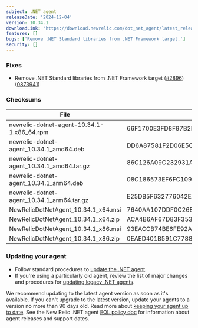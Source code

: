 ```yaml
---
subject: .NET agent
releaseDate: '2024-12-04'
version: 10.34.1
downloadLink: 'https://download.newrelic.com/dot_net_agent/latest_release'
features: []
bugs: ['Remove .NET Standard libraries from .NET Framework target.']
security: []
---
```


### Fixes

* Remove .NET Standard libraries from .NET Framework target ([#2896](https://github.com/newrelic/newrelic-dotnet-agent/issues/2896)) ([0873941](https://github.com/newrelic/newrelic-dotnet-agent/commit/0873941b6c869db7696e154950b36762a2e2b16f))

### Checksums
| File | SHA - 256  Hash |
| ---| ---|
| newrelic-dotnet-agent-10.34.1-1.x86_64.rpm | 66F1700E3FD8F97B2F80EB1FB6D9A79CE47F67D8ADBC1FE78CDBB5D4E9C96E92 |
| newrelic-dotnet-agent_10.34.1_amd64.deb | DD6A87581F2D06E5C4CC3B3086B1AE8D8600ADEC8603DED71E9E1D59E8494F97 |
| newrelic-dotnet-agent_10.34.1_amd64.tar.gz | 86C126A09C232931A7523CEDD125E20C11D105547C5ED5C4CB246F7A4937F210 |
| newrelic-dotnet-agent_10.34.1_arm64.deb | 08C186573EF6FC1096E7445FECCA04E1DB0B4B0A8145933574A40B4483BBE402 |
| newrelic-dotnet-agent_10.34.1_arm64.tar.gz | E25DB5F632776042EA57DCE4DF0F9A9E2A13933ED8B0422B86ECD5987E27C775 |
| NewRelicDotNetAgent_10.34.1_x64.msi | 7640AA107DDF0C26E586C0C5594AE843CB4F71625224050B6A9977DA59D7706E |
| NewRelicDotNetAgent_10.34.1_x64.zip | ACA4B6AF67D83F353BC2D9FE1B946522BCF7C16D2980EDAEE757F9FAF4651545 |
| NewRelicDotNetAgent_10.34.1_x86.msi | 93EACCB74BE6FE92A7513EF666698AECD1C132E24536406632397504BAAEDF40 |
| NewRelicDotNetAgent_10.34.1_x86.zip | 0EAED401B591C7788040741495F745A9BC06B991BB5E0280D37D509515336400 |


### Updating your agent

* Follow standard procedures to [update the .NET agent](/docs/agents/net-agent/installation-configuration/update-net-agent).
* If you're using a particularly old agent, review the list of major changes and procedures for [updating legacy .NET agents](/docs/apm/agents/net-agent/installation/update-net-agent/#updating_older_net).

We recommend updating to the latest agent version as soon as it's available. If you can't upgrade to the latest version, update your agents to a version no more than 90 days old. Read more about [keeping your agent up to date](/docs/new-relic-solutions/new-relic-one/install-configure/update-new-relic-agent).
See the New Relic .NET agent [EOL policy doc](/docs/apm/agents/net-agent/getting-started/net-agent-eol-policy) for information about agent releases and support dates.

